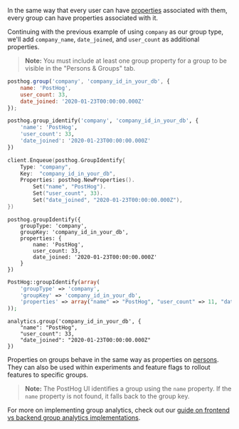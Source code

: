 In the same way that every user can have [properties](/docs/getting-started/user-properties) associated with them, every group can have properties associated with it.

Continuing with the previous example of using `company` as our group type, we'll add `company_name`, `date_joined`, and `user_count` as additional properties.

> **Note:** You must include at least one group property for a group to be visible in the "Persons & Groups" tab.

<MultiLanguage>

```js
posthog.group('company', 'company_id_in_your_db', {
    name: 'PostHog',
    user_count: 33,
    date_joined: '2020-01-23T00:00:00.000Z'
});
```

```python
posthog.group_identify('company', 'company_id_in_your_db', {
    'name': 'PostHog',
    'user_count': 33,
    'date_joined': '2020-01-23T00:00:00.000Z'
})
```

```go
client.Enqueue(posthog.GroupIdentify{
    Type: "company",
    Key:  "company_id_in_your_db",
    Properties: posthog.NewProperties().
        Set("name", "PostHog").
        Set("user_count", 33).
        Set("date_joined", "2020-01-23T00:00:00.000Z"),
})
```

```node
posthog.groupIdentify({
    groupType: 'company',
    groupKey: 'company_id_in_your_db',
    properties: {
        name: 'PostHog',
        user_count: 33,
        date_joined: '2020-01-23T00:00:00.000Z'
    }
})
```

```php
PostHog::groupIdentify(array(
    'groupType' => 'company',
    'groupKey' => 'company_id_in_your_db',
    'properties' => array("name" => "PostHog", "user_count" => 11, "date_joined": "2020-01-23T00:00:00.000Z")
));
```

```segment
analytics.group('company_id_in_your_db', {
    "name": "PostHog",
    "user_count": 33,
    "date_joined": "2020-01-23T00:00:00.000Z"
})
```

</MultiLanguage>

Properties on groups behave in the same way as properties on [persons](/docs/data/persons). They can also be used within experiments and feature flags to rollout features to specific groups.

> **Note:** The PostHog UI identifies a group using the `name` property. If the `name` property is not found, it falls back to the group key.

For more on implementing group analytics, check out our [guide on frontend vs backend group analytics implementations](/tutorials/frontend-vs-backend-group-analytics).